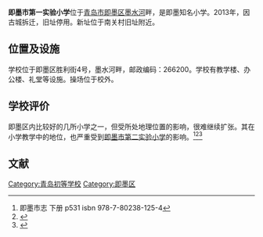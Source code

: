 {{expand|time=2014-10-06}}
'''即墨市第一实验小学'''位于[[青岛市|青岛市]][[即墨区|即墨区]][[墨水河|墨水河]]畔，是即墨知名小学。2013年，因古城拆迁，旧址停用。新址位于南关村旧址附近。

==位置及设施==
学校位于即墨区胜利街4号，墨水河畔，邮政编码：266200。学校有教学楼、办公楼、礼堂等设施。操场位于校外。

==学校评价==
即墨区内比较好的几所小学之一，但受所处地理位置的影响，很难继续扩张。其在小学教学中的地位，也严重受到[[即墨市第二实验小学|即墨市第二实验小学]]的影响。<ref>即墨市志 下册 p531 isbn 978-7-80238-125-4</ref><ref>{{Cite web |url=http://qingdao.dzwww.com/jimo/jmjy/xzft/200911/t20091120_5198333.htm |title=专访即墨市第一实验小学校长刘崇俊 |access-date=2014-09-12 |archive-date=2013-05-13 |archive-url=https://web.archive.org/web/20130513093632/http://qingdao.dzwww.com/jimo/jmjy/xzft/200911/t20091120_5198333.htm |dead-url=no }}</ref><ref>{{Cite web |url=http://173.194.68.84/books?id=cORhAAAAIAAJ&q=%22%E5%8D%B3%E5%A2%A8%E5%B8%82%E7%AC%AC%E4%B8%80%E5%AE%9E%E9%AA%8C%E5%B0%8F%E5%AD%A6%22+-inpublisher:icon&dq=%22%E5%8D%B3%E5%A2%A8%E5%B8%82%E7%AC%AC%E4%B8%80%E5%AE%9E%E9%AA%8C%E5%B0%8F%E5%AD%A6%22+-inpublisher:icon&hl=zh-CN&sa=X&ei=4HkSVOTzH8vGsQTS7YGIAg&ved=0CC0Q6AEwBQ |title=中国农村教育年鉴 |access-date=2014-09-12 |archive-date=2017-08-14 |archive-url=https://web.archive.org/web/20170814221704/http://173.194.68.84/books?id=cORhAAAAIAAJ&q=%22%E5%8D%B3%E5%A2%A8%E5%B8%82%E7%AC%AC%E4%B8%80%E5%AE%9E%E9%AA%8C%E5%B0%8F%E5%AD%A6%22+-inpublisher:icon&dq=%22%E5%8D%B3%E5%A2%A8%E5%B8%82%E7%AC%AC%E4%B8%80%E5%AE%9E%E9%AA%8C%E5%B0%8F%E5%AD%A6%22+-inpublisher:icon&hl=zh-CN&sa=X&ei=4HkSVOTzH8vGsQTS7YGIAg&ved=0CC0Q6AEwBQ |dead-url=no }}</ref>
==文献==
{{Reflist|2}}

[[Category:青岛初等学校|Category:青岛初等学校]]
[[Category:即墨区|Category:即墨区]]